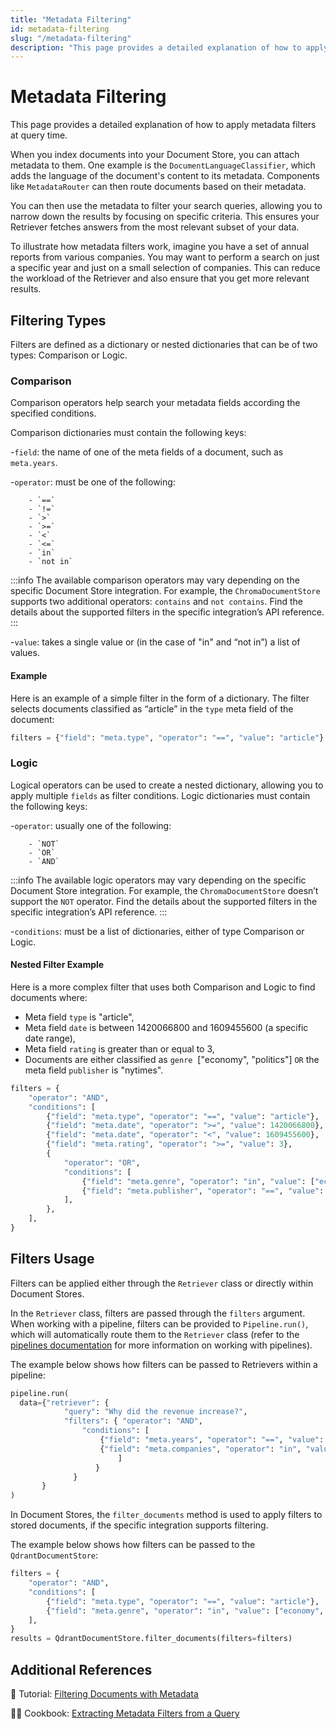 ```yaml
---
title: "Metadata Filtering"
id: metadata-filtering
slug: "/metadata-filtering"
description: "This page provides a detailed explanation of how to apply metadata filters at query time."
---
```


# Metadata Filtering

This page provides a detailed explanation of how to apply metadata filters at query time.

When you index documents into your Document Store, you can attach metadata to them. One example is the `DocumentLanguageClassifier`, which adds the language of the document's content to its metadata. Components like `MetadataRouter` can then route documents based on their metadata.

You can then use the metadata to filter your search queries, allowing you to narrow down the results by focusing on specific criteria. This ensures your Retriever fetches answers from the most relevant subset of your data.

To illustrate how metadata filters work, imagine you have a set of annual reports from various companies. You may want to perform a search on just a specific year and just on a small selection of companies. This can reduce the workload of the Retriever and also ensure that you get more relevant results.

## Filtering Types

Filters are defined as a dictionary or nested dictionaries that can be of two types: Comparison or Logic.

### Comparison

Comparison operators help search your metadata fields according the specified conditions.

Comparison dictionaries must contain the following keys:

\-`field`: the name of one of the meta fields of a document, such as `meta.years`.

\-`operator`: must be one of the following:

```
    - `==`
    - `!=`
    - `>`
    - `>=`
    - `<`
    - `<=`
    - `in`
    - `not in`
```

:::info
The available comparison operators may vary depending on the specific Document Store integration. For example, the `ChromaDocumentStore` supports two additional operators: `contains` and `not contains`. Find the details about the supported filters in the specific integration’s API reference.
:::

\-`value`: takes a single value or (in the case of "in" and “not in”) a list of values.

#### Example

Here is an example of a simple filter in the form of a dictionary. The filter selects documents classified as “article” in the `type` meta field of the document:

```python
filters = {"field": "meta.type", "operator": "==", "value": "article"}
```

### Logic

Logical operators can be used to create a nested dictionary, allowing you to apply multiple `fields` as filter conditions. Logic dictionaries must contain the following keys:

\-`operator`: usually one of the following:

```
    - `NOT`
    - `OR`
    - `AND`
```

:::info
The available logic operators may vary depending on the specific Document Store integration. For example, the `ChromaDocumentStore` doesn’t support the `NOT` operator. Find the details about the supported filters in the specific integration’s API reference.
:::

\-`conditions`: must be a list of dictionaries, either of type Comparison or Logic.

#### Nested Filter Example

Here is a more complex filter that uses both Comparison and Logic to find documents where:

- Meta field `type` is "article",
- Meta field `date` is between 1420066800 and 1609455600 (a specific date range),
- Meta field `rating` is greater than or equal to 3,
- Documents are either classified as `genre`  ["economy", "politics"] `OR` the meta field `publisher` is "nytimes".

```python
filters = {
    "operator": "AND",
    "conditions": [
        {"field": "meta.type", "operator": "==", "value": "article"},
        {"field": "meta.date", "operator": ">=", "value": 1420066800},
        {"field": "meta.date", "operator": "<", "value": 1609455600},
        {"field": "meta.rating", "operator": ">=", "value": 3},
        {
            "operator": "OR",
            "conditions": [
                {"field": "meta.genre", "operator": "in", "value": ["economy", "politics"]},
                {"field": "meta.publisher", "operator": "==", "value": "nytimes"},
            ],
        },
    ],
}
```

## Filters Usage

Filters can be applied either through the `Retriever` class or directly within Document Stores.

In the `Retriever` class, filters are passed through the `filters` argument. When working with a pipeline, filters can be provided to `Pipeline.run()`, which will automatically route them to the `Retriever` class (refer to the [pipelines documentation](pipelines.mdx) for more information on working with pipelines).

The example below shows how filters can be passed to Retrievers within a pipeline:

```python
pipeline.run(
  data={"retriever": {
    		"query": "Why did the revenue increase?",
    		"filters": { "operator": "AND",
      			"conditions": [
        			{"field": "meta.years", "operator": "==", "value": "2019"},
        			{"field": "meta.companies", "operator": "in", "value": ["BMW", "Mercedes"]},
      					]
    			   }
  		      }
       }
)
```

In Document Stores, the `filter_documents` method is used to apply filters to stored documents, if the specific integration supports filtering.

The example below shows how filters can be passed to the `QdrantDocumentStore`:

```python
filters = {
    "operator": "AND",
    "conditions": [
        {"field": "meta.type", "operator": "==", "value": "article"},
        {"field": "meta.genre", "operator": "in", "value": ["economy", "politics"]},
    ],
}
results = QdrantDocumentStore.filter_documents(filters=filters)
```

## Additional References

:notebook: Tutorial: [Filtering Documents with Metadata](https://haystack.deepset.ai/tutorials/31_metadata_filtering)

:cook: Cookbook: [Extracting Metadata Filters from a Query](https://haystack.deepset.ai/cookbook/extracting_metadata_filters_from_a_user_query)